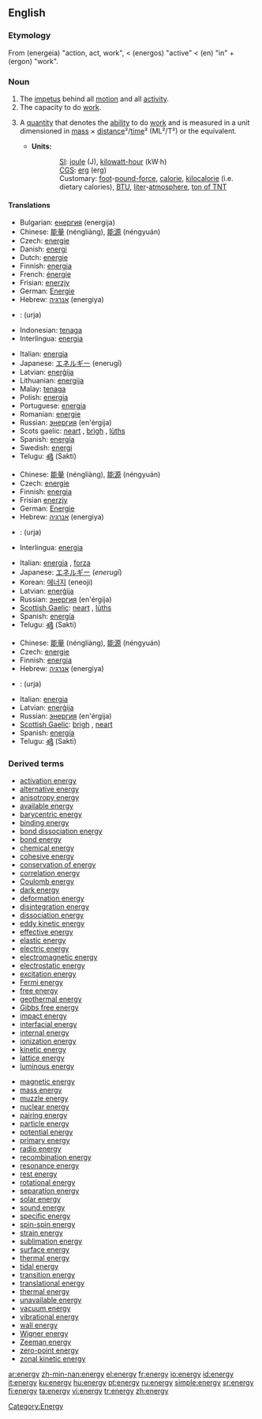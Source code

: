 {{WpEnergyPortal}}
==English==

===Etymology===
From {{AGr.}} '''{{polytonic|[[ἐνέργεια]]}}''' (energeia) "action, act, work", < '''{{polytonic|[[ἐνεργός]]}}''' (energos) "active" < '''{{polytonic|[[ἐν]]}}''' (en) "in" + '''{{polytonic|[[ἔργον]]}}''' (ergon) "work".

===Noun===
{{en-noun-reg-y|energ|y}}

# The [[impetus]] behind all [[motion]] and all [[activity]].
# The capacity to do [[work]].
# {{context|physics}} A [[quantity]] that denotes the [[ability]] to do [[work]] and is measured in a unit dimensioned in [[mass]] × [[distance]]²/[[time]]² (ML²/T²) or the equivalent.
#*'''Units:'''
#::[[SI]]: [[joule]] (J), [[kilowatt-hour]] (kW·h)<!--in a strict sense, hours are not part of SI but are acceptable for use with SI-->
#::[[CGS]]: [[erg]] (erg)
#::Customary: [[foot]]-[[pound-force]], [[calorie]], [[kilocalorie]] (i.e. dietary calories), [[BTU]], [[liter]]-[[atmosphere]], [[ton of TNT]]

====Translations====
{{trans-top|impetus behind activity}}
*Bulgarian: [[енергия]] (energija) {{f}}
*Chinese: [[能量]] (néngliàng), [[能源]] (néngyuán)
*Czech: [[energie]] {{f}}
*Danish: [[energi]]
*Dutch: [[energie]] {{f}}
*Finnish: [[energia]]
*French: [[énergie]] {{f}}
*Frisian: [[enerzjy]]
*German: [[Energie]] {{f}}
*Hebrew: [[אנרגיה]] (energiya) {{f}}
*{{ttbc|Hindi}}: (urja)
*Indonesian: [[tenaga]]
*Interlingua: [[energia]]
{{trans-mid}}
*Italian: [[energia]] {{f}}
*Japanese: [[エネルギー]] (enerugī)
*Latvian: [[enerģija]] {{f}}
*Lithuanian: [[energija]] {{f}}
*Malay: [[tenaga]]
*Polish: [[energia]] {{f}}
*Portuguese: [[energia]] {{f}}
*Romanian: [[energie]] {{f}}
*Russian: [[энергия]] (en'érgija) {{f}}
*Scots gaelic: [[neart]] {{m}}, [[brìgh]] {{f}}, [[lùths]] {{m}}
*Spanish: [[energía]] {{f}}
*Swedish: [[energi]] {{c}}
*Telugu: [[శక్తి]] (Sakti)
{{trans-bottom}}

{{trans-top|capacity to do work}}
*Chinese: [[能量]] (néngliàng), [[能源]] (néngyuán)
*Czech: [[energie]] {{f}}
*Finnish: [[energia]]
*Frisian [[enerzjy]]
*German: [[Energie]] {{f}}
*Hebrew: [[אנרגיה]] (energiya) {{f}}
*{{ttbc|Hindi}}: (urja)
*Interlingua: [[energia]]
{{trans-mid}}
*Italian: [[energia]] {{f}}, [[forza]] {{f}}
*Japanese: [[エネルギー]] (''enerugī'')
*Korean: [[에너지]] (eneoji)
*Latvian: [[enerģija]] {{f}}
*Russian: [[энергия]] (en'érgija) {{f}}
*[[Scottish Gaelic]]: [[neart]] {{m}}, [[lùths]] {{m}}
*Spanish: [[energía]] {{f}}
*Telugu: [[శక్తి]] (Sakti)
{{trans-bottom}}

{{trans-top|physics}}
*Chinese: [[能量]] (néngliàng), [[能源]] (néngyuán)
*Czech: [[energie]] {{f}}
*Finnish: [[energia]]
*Hebrew: [[אנרגיה]] (energiya) {{f}}
*{{ttbc|Hindi}}: (urja)
{{trans-mid}}
*Italian: [[energia]] {{f}}
*Latvian: [[enerģija]] {{f}}
*Russian: [[энергия]] (en'érgija) {{f}}
*[[Scottish Gaelic]]: [[brìgh]] {{f}}, [[neart]] {{m}}
*Spanish: [[energía]] {{f}}
*Telugu: [[శక్తి]] (Sakti)
{{trans-bottom}}

===Derived terms===
{{top2}}
*[[activation energy]]
*[[alternative energy]]
*[[anisotropy energy]]
*[[available energy]]
*[[barycentric energy]]
*[[binding energy]]
*[[bond dissociation energy]]
*[[bond energy]]
*[[chemical energy]]
*[[cohesive energy]]
*[[conservation of energy]]
*[[correlation energy]]
*[[Coulomb energy]]
*[[dark energy]]
*[[deformation energy]]
*[[disintegration energy]]
*[[dissociation energy]]
*[[eddy kinetic energy]]
*[[effective energy]]
*[[elastic energy]]
*[[electric energy]]
*[[electromagnetic energy]]
*[[electrostatic energy]]
*[[excitation energy]]
*[[Fermi energy]]
*[[free energy]]
*[[geothermal energy]]
*[[Gibbs free energy]]
*[[impact energy]]
*[[interfacial energy]]
*[[internal energy]]
*[[ionization energy]]
*[[kinetic energy]]
*[[lattice  energy]]
*[[luminous energy]]
{{mid2}}
*[[magnetic energy]]
*[[mass energy]]
*[[muzzle energy]]
*[[nuclear energy]]
*[[pairing energy]]
*[[particle energy]]
*[[potential energy]]
*[[primary energy]]
*[[radio energy]]
*[[recombination energy]]
*[[resonance energy]]
*[[rest energy]]
*[[rotational energy]]
*[[separation energy]]
*[[solar energy]]
*[[sound energy]]
*[[specific energy]]
*[[spin-spin energy]]
*[[strain energy]]
*[[sublimation energy]]
*[[surface energy]]
*[[thermal energy]]
*[[tidal energy]]
*[[transition energy]]
*[[translational energy]]
*[[thermal energy]]
*[[unavailable energy]]
*[[vacuum energy]]
*[[vibrational energy]]
*[[wall energy]]
*[[Wigner energy]]
*[[Zeeman energy]]
*[[zero-point energy]]
*[[zonal kinetic energy]]
{{bottom2}}

[[Category:Energy]]

[[ar:energy]]
[[zh-min-nan:energy]]
[[el:energy]]
[[fr:energy]]
[[io:energy]]
[[id:energy]]
[[it:energy]]
[[ku:energy]]
[[hu:energy]]
[[pt:energy]]
[[ru:energy]]
[[simple:energy]]
[[sr:energy]]
[[fi:energy]]
[[ta:energy]]
[[vi:energy]]
[[tr:energy]]
[[zh:energy]]